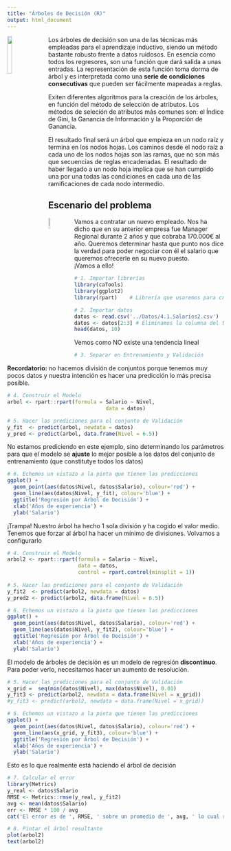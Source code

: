 ```yaml
---
title: "Árboles de Decisión (R)"
output: html_document
---
```


<img src='../Imagenes/arbol.png' style='width:15%;height:15%;float:left;margin-right:20px'>
Los árboles de decisión son una de las técnicas más empleadas para el aprendizaje inductivo, siendo un método bastante robusto frente a datos ruidosos. En esencia como todos los regresores, son una función que dará salida a unas entradas. La representación de esta función toma dorma de árbol y es interpretada como una **serie de condiciones consecutivas** que pueden ser fácilmente mapeadas a reglas.

Exiten diferentes algoritmos para la creación de los árboles, en función del método de selección de atributos. Los métodos de seleción de atributos más comunes son: el Índice de Gini, la Ganancia de Información y la Proporción de Ganancia.

El resultado final será un árbol que empieza en un nodo raíz y termina en los nodos hojas. Los caminos desde el nodo raíz a cada uno de los nodos hojas son las ramas, que no son más que secuencias de reglas encadenadas. El resultado de haber llegado a un nodo hoja implica que se han cumplido una por una todas las condiciones en cada una de las ramificaciones de cada nodo intermedio.


Escenario del problema
---

<img src='../Imagenes/entrevista.png' style='width:8%;height:8%;float:left;margin-right:20px'>
Vamos a contratar un nuevo empleado. Nos ha dicho que en su anterior empresa fue Manager Regional durante 2 años y que cobraba 170.000€ al año. Queremos determinar hasta que punto nos dice la verdad para poder negociar con él el salario que queremos ofrecerle en su nuevo puesto.  
¡Vamos a ello!

```r
# 1. Importar librerías
library(caTools)
library(ggplot2)
library(rpart)    # Librería que usaremos para crer el Árbol
```

```r
# 2. Importar datos
datos <- read.csv('../Datos/4.1.Salarios2.csv')
datos <- datos[2:3] # Eliminamos la columna del título del puesto y nos quedamos con el nivel
head(datos, 10)
```
Vemos como NO existe una tendencia lineal

```r
# 3. Separar en Entrenamiento y Validación
```
**Recordatorio:** no hacemos división de conjuntos porque tenemos muy pocos datos y nuestra intención es hacer una predicción lo más precisa posible.

```r
# 4. Construir el Modelo
arbol <- rpart::rpart(formula = Salario ~ Nivel,
                                data = datos)
```

```r
# 5. Hacer las prediciones para el conjunto de Validación
y_fit  <- predict(arbol, newdata = datos)
y_pred <- predict(arbol, data.frame(Nivel = 6.5))
```
No estamos prediciendo en este ejemplo, sino determinando los parámetros para que el modelo se **ajuste** lo mejor posible a los datos del conjunto de entrenamiento (que constitutye todos los datos)

```r
# 6. Echemos un vistazo a la pinta que tienen las predicciones
ggplot() +
  geom_point(aes(datos$Nivel, datos$Salario), colour='red') +
  geom_line(aes(datos$Nivel, y_fit), colour='blue') +
  ggtitle('Regresión por Árbol de Decisión') +
  xlab('Años de experiencia') +
  ylab('Salario')
```

¡Trampa! Nuestro árbol ha hecho 1 sola división y ha cogido el valor medio. Tenemos que forzar al árbol ha hacer un mínimo de divisiones. Volvamos a configurarlo

```r
# 4. Construir el Modelo
arbol2 <- rpart::rpart(formula = Salario ~ Nivel,
                       data = datos,
                       control = rpart.control(minsplit = 1))
 
# 5. Hacer las prediciones para el conjunto de Validación
y_fit2  <- predict(arbol2, newdata = datos)
y_pred2 <- predict(arbol2, data.frame(Nivel = 6.5))

# 6. Echemos un vistazo a la pinta que tienen las predicciones
ggplot() +
  geom_point(aes(datos$Nivel, datos$Salario), colour='red') +
  geom_line(aes(datos$Nivel, y_fit2), colour='blue') +
  ggtitle('Regresión por Árbol de Decisión') +
  xlab('Años de experiencia') +
  ylab('Salario')
```

El modelo de árboles de decisión es un modelo de regresión **discontínuo**.
Para poder verlo, necesitamos hacer un aumento de resolución.

```r
# 5. Hacer las prediciones para el conjunto de Validación
x_grid =  seq(min(datos$Nivel), max(datos$Nivel), 0.01)
y_fit3 <- predict(arbol2, newdata = data.frame(Nivel = x_grid))
#y_fit3 <- predict(arbol2, newdata = data.frame(Nivel = x_grid))

# 6. Echemos un vistazo a la pinta que tienen las predicciones
ggplot() +
  geom_point(aes(datos$Nivel, datos$Salario), colour='red') +
  geom_line(aes(x_grid, y_fit3), colour='blue') +
  ggtitle('Regresión por Árbol de Decisión') +
  xlab('Años de experiencia') +
  ylab('Salario')
```
Esto es lo que realmente está haciendo el árbol de decisión

```r
# 7. Calcular el error
library(Metrics)
y_real <- datos$Salario
RMSE <- Metrics::rmse(y_real, y_fit2)
avg <- mean(datos$Salario)
err <- RMSE * 100 / avg
cat('El error es de ', RMSE, ' sobre un promedio de ', avg, ' lo cual representa un: ', err, '%')
```


```r
# 8. Pintar el árbol resultante
plot(arbol2)
text(arbol2)
```



